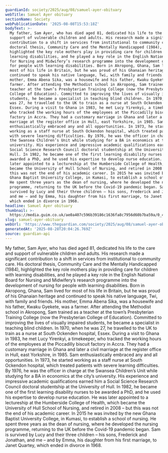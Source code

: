 ```yaml
---
guardianId: society/2025/aug/08/samuel-ayer-obituary
webTitle: Samuel Ayer obituary
sectionName: Society
webPublicationDate: '2025-08-08T15:53:18Z'
bodyText: >-
  My father, Sam Ayer, who has died aged 81, dedicated his life to the care and
  support of vulnerable children and adults. His research made a significant
  contribution to a shift in services from institutional to community care. His
  doctoral thesis, Community Care and the Mentally Handicapped (1984),
  highlighted the key role mothers play in providing care for children with
  learning disabilities, and he played a key role in the English National Board
  for Nursing and Midwifery’s research programme into the development of nursing
  for people with learning disabilities. Born in Akropong, Ghana, Sam lived for
  most of his life in Britain, but he was proud of his Ghanaian heritage and
  continued to speak his native language, Twi, with family and friends. His
  mother, Emma Abena Sika, was a housewife and his father, Kwaku Gyekete, was a
  farmer. After attending the Methodist school in Akropong, Sam trained as a
  teacher at the town’s Presbyterian Training College (now the Presbyterian
  College of Education). Committed to improving the lives of visually impaired
  students, he became a specialist in teaching blind children. In 1970, when he
  was 27, he travelled to the UK to train as a nurse at South Ockenden hospital,
  Essex. During a visit to Ghana in 1983, he met Lucy Yirenkyi, a timekeeper,
  who tracked the working hours of the employees at the Piccadilly biscuit
  factory in Accra. They had a customary marriage in Ghana and later a civil
  marriage at the register office in Hull, east Yorkshire, in 1985. Sam
  enthusiastically embraced any and all opportunities. In 1973, he started
  working as a staff nurse at South Ockendon hospital, which treated patients
  with severe learning difficulties. By 1976, he was the officer in charge at
  the Swansea Children’s Unit while studying for a BA in economics at the city’s
  university. His experience and impressive academic qualifications earned him a
  Social Science Research Council doctoral studentship at the University of
  Hull. In 1982, he became one of the first learning disability nurses to be
  awarded a PhD, and he used his expertise to develop nurse education. He was
  later appointed to a lectureship at the Humberside College of Health, which
  became the University of Hull School of Nursing, and retired in 2008 – but
  this was not the end of his academic career. In 2015 he was invited by the new
  Ghana Baptist University College, in Kumasi, to establish a school of nursing.
  He spent three years as the dean of nursing, where he developed the nursing
  programme, returning to the UK before the Covid-19 pandemic began. Sam is
  survived by Lucy and their three children – his sons, Frederick and Jonathan,
  and me – and by Emma, his daughter from his first marriage, to Janet Quartey,
  which ended in divorce in 1968.
headline: Samuel Ayer obituary
thumbnail: >-
  https://media.guim.co.uk/ae0a407c596b39186c1636fa8c7956d60b7ba59a/0_4_1766_1412/500.jpg
slug: samuel-ayer-obituary
webUrl: 'https://www.theguardian.com/society/2025/aug/08/samuel-ayer-obituary'
generatedAt: '2025-08-28T20:04:26.769Z'
source: guardian-api
---
```

My father, Sam Ayer, who has died aged 81, dedicated his life to the care and support of vulnerable children and adults. His research made a significant contribution to a shift in services from institutional to community care. His doctoral thesis, Community Care and the Mentally Handicapped (1984), highlighted the key role mothers play in providing care for children with learning disabilities, and he played a key role in the English National Board for Nursing and Midwifery’s research programme into the development of nursing for people with learning disabilities. Born in Akropong, Ghana, Sam lived for most of his life in Britain, but he was proud of his Ghanaian heritage and continued to speak his native language, Twi, with family and friends. His mother, Emma Abena Sika, was a housewife and his father, Kwaku Gyekete, was a farmer. After attending the Methodist school in Akropong, Sam trained as a teacher at the town’s Presbyterian Training College (now the Presbyterian College of Education). Committed to improving the lives of visually impaired students, he became a specialist in teaching blind children. In 1970, when he was 27, he travelled to the UK to train as a nurse at South Ockenden hospital, Essex. During a visit to Ghana in 1983, he met Lucy Yirenkyi, a timekeeper, who tracked the working hours of the employees at the Piccadilly biscuit factory in Accra. They had a customary marriage in Ghana and later a civil marriage at the register office in Hull, east Yorkshire, in 1985. Sam enthusiastically embraced any and all opportunities. In 1973, he started working as a staff nurse at South Ockendon hospital, which treated patients with severe learning difficulties. By 1976, he was the officer in charge at the Swansea Children’s Unit while studying for a BA in economics at the city’s university. His experience and impressive academic qualifications earned him a Social Science Research Council doctoral studentship at the University of Hull. In 1982, he became one of the first learning disability nurses to be awarded a PhD, and he used his expertise to develop nurse education. He was later appointed to a lectureship at the Humberside College of Health, which became the University of Hull School of Nursing, and retired in 2008 – but this was not the end of his academic career. In 2015 he was invited by the new Ghana Baptist University College, in Kumasi, to establish a school of nursing. He spent three years as the dean of nursing, where he developed the nursing programme, returning to the UK before the Covid-19 pandemic began. Sam is survived by Lucy and their three children – his sons, Frederick and Jonathan, and me – and by Emma, his daughter from his first marriage, to Janet Quartey, which ended in divorce in 1968.
